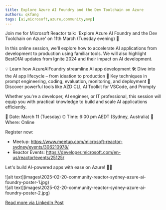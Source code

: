 ```yaml
---
title: Explore Azure AI Foundry and the Dev Toolchain on Azure
authors: qkfang
tags: [ai,microsoft,azure,community,mvp]
---
```



Join me for Microsoft Reactor talk: 'Explore Azure AI Foundry and the Dev Toolchain on Azure' on 11th March (Tuesday evening) 🎉

In this online session, we'll explore how to accelerate AI applications from development to production using familiar tools. We will also highlight BestOfAI updates from Ignite 2024 and their impact on AI development.

💡 Learn how AzureAIFoundry streamline AI app development
🛠 Dive into the AI app lifecycle – from ideation to production
📌 Key techniques in prompt engineering, coding, evaluation, monitoring, and deployment
🚀 Discover powerful tools like AZD CLI, AI Toolkit for VSCode, and Prompty

Whether you're a developer, AI engineer, or IT professional, this session will equip you with practical knowledge to build and scale AI applications efficiently.

📅 Date: March 11 (Tuesday)
⏰ Time: 6:00 pm AEDT (Sydney, Australia)
📍 Where: Online 

Register now:
- Meetup: https://www.meetup.com/microsoft-reactor-sydney/events/306210978/
- Reactor Events: https://developer.microsoft.com/en-us/reactor/events/25125/

Let's build AI-powered apps with ease on Azure! 🚀✨ 

<div className="img-grid">
  <div className="img-item">
    ![alt text](images\2025-02-20-community-reactor-sydney-azure-ai-foundry-poster-1.jpg)
  </div>
  <div className="img-item">
    ![alt text](images\2025-02-20-community-reactor-sydney-azure-ai-foundry-poster-2.jpg)
  </div>
</div>

<a href="https://www.linkedin.com/posts/qkfang_bestofai-ignite-azureaifoundry-activity-7298835694104285184-U_oy" target="_blank">Read more via LinkedIn Post</a>
